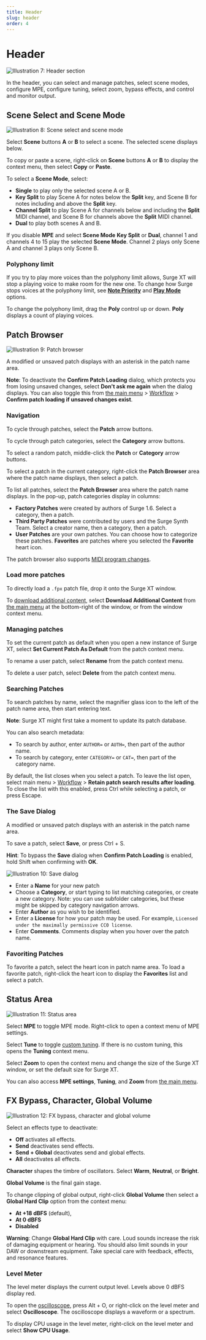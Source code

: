 ```yaml
---
title: Header
slug: header
order: 4
---
```


# Header

![Illustration 7: Header section](/images/manual-xt/Pictures/header.png)

In the header, you can select and manage patches, select scene modes, configure MPE, configure tuning, select zoom, bypass effects, and control and monitor output.

## Scene Select and Scene Mode

![Illustration 8: Scene select and scene mode](/images/manual-xt/Pictures/scene_select.png)

Select **Scene** buttons **A** or **B** to select a scene. The selected scene displays below.

To copy or paste a scene, right-click on **Scene** buttons **A** or **B** to display the context menu, then select **Copy** or **Paste**.

To select a **Scene Mode**, select:

- **Single** to play only the selected scene A or B.
- **Key Split** to play Scene A for notes below the **Split** key, and
  Scene B for notes including and above the **Split** key.
- **Channel Split** to play Scene A for channels below and including the
  **Split** MIDI channel, and Scene B for channels above the **Split** MIDI channel.
- **Dual** to play both scenes A and B.

If you disable **MPE** and select **Scene Mode** **Key Split** or **Dual**, channel 1 and channels 4 to 15 play the selected **Scene Mode**. Channel 2 plays only Scene A and channel 3 plays only Scene B.

### Polyphony limit

If you try to play more voices than the polyphony limit allows, Surge XT will stop a playing voice to make room for the new one. To change how Surge stops voices at the polyphony limit, see [**Note Priority**](#other-sound-generation-parameters) and [**Play Mode**](#other-sound-generation-parameters) options.

To change the polyphony limit, drag the **Poly** control up or down. **Poly** displays a count of playing voices.

## Patch Browser

![Illustration 9: Patch browser](/images/manual-xt/Pictures/patchbrowser.png)

A modified or unsaved patch displays with an asterisk in the patch name area.

**Note**: To deactivate the **Confirm Patch Loading** dialog, which protects you from losing unsaved changes, select **Don't ask me again** when the dialog displays. You can also toggle this from [the main menu](#main-menu) > [Workflow](#workflow) > **Confirm patch loading if unsaved changes exist**.

### Navigation

To cycle through patches, select the **Patch** arrow buttons.

To cycle through patch categories, select the **Category** arrow buttons.

To select a random patch, middle-click the **Patch** or **Category** arrow buttons.

To select a patch in the current category, right-click the **Patch Browser** area where the patch name displays, then select a patch.

To list all patches, select the **Patch Browser** area where the patch name displays. In the pop-up, patch categories display in columns: 

- **Factory Patches** were created by authors of Surge 1.6. Select a category, then a patch.
- **Third Party Patches** were contributed by users and the Surge Synth Team. Select a creator name, then a category, then a patch.
- **User Patches** are your own patches. You can choose how to categorize these patches.
  **Favorites** are patches where you selected the **Favorite** heart icon.

The patch browser also supports [MIDI program changes](#program-change-messages).

### Load more patches

To directly load a `.fpx` patch file, drop it onto the Surge XT window.

To [download additional content](https://github.com/surge-synthesizer/surge-synthesizer.github.io/wiki/Additional-Content), select **Download Additional Content** from [the main menu](#main-menu) at the bottom-right of the window, or from the window context menu.

### Managing patches

To set the current patch as default when you open a new instance of Surge XT, select **Set Current Patch As Default** from the patch context menu.

To rename a user patch, select **Rename** from the patch context menu.

To delete a user patch, select **Delete** from the patch context menu.

### Searching Patches

To search patches by name, select the magnifier glass icon to the left of the patch name area, then start entering text.

**Note**: Surge XT might first take a moment to update its patch database.

You can also search metadata:

- To search by author, enter `AUTHOR=` or `AUTH=`, then part of the author name.
- To search by category, enter `CATEGORY=` or `CAT=`, then part of the category name.

By default, the list closes when you select a patch. To leave the list open, select main menu > [Workflow](#workflow) > **Retain patch search results after loading**. To close the list with this enabled, press Ctrl while selecting a patch, or press Escape.

### The Save Dialog

A modified or unsaved patch displays with an asterisk in the patch name area.

To save a patch, select **Save**, or press Ctrl + S.

**Hint**: To bypass the **Save** dialog when **Confirm Patch Loading** is enabled, hold Shift when confirming with **OK**.


![Illustration 10: Save dialog](/images/manual-xt/Pictures/store_dialog.png)

- Enter a **Name** for your new patch
- Choose a **Category**, or start typing to list matching categories, or create a new category. Note: you can use subfolder categories, but these might be skipped by category navigation arrows.
- Enter **Author** as you wish to be identified. 
- Enter a **License** for how your patch may be used. For example, `Licensed under the maximally permissive CC0 license`.
- Enter **Comments**. Comments display when you hover over the patch name.

### Favoriting Patches

To favorite a patch, select the heart icon in patch name area.
To load a favorite patch, right-click the heart icon to display the **Favorites** list and select a patch.

## Status Area

![Illustration 11: Status area](/images/manual-xt/Pictures/status.png)

Select **MPE** to toggle MPE mode. Right-click to open a context menu of MPE settings.

Select **Tune** to toggle [custom tuning](#microtuning). If there is no custom tuning, this opens the **Tuning** context menu.

Select **Zoom** to open the context menu and change the size of the Surge XT window, or set the default size for Surge XT.

You can also access **MPE settings**, **Tuning**, and **Zoom** from [the main menu](#main-menu).

## FX Bypass, Character, Global Volume

![Illustration 12: FX bypass, character and global volume](/images/manual-xt/Pictures/fx_bypass.png)

Select an effects type to deactivate:
- **Off** activates all effects.
- **Send** deactivates send effects.
- **Send + Global** deactivates send and global effects.
- **All** deactivates all effects.

**Character** shapes the timbre of oscillators. Select **Warm**, **Neutral**, or **Bright**.

**Global Volume** is the final gain stage.

To change clipping of global output, right-click **Global Volume** then select a **Global Hard Clip** option from the context menu:

- **At +18 dBFS** (default),
- **At 0 dBFS**
- **Disabled**

**Warning**: Change **Global Hard Clip** with care. Loud sounds increase the risk of damaging equipment or hearing. You should also limit sounds in your DAW or downstream equipment. Take special care with feedback, effects, and resonance features.

### Level Meter

The level meter displays the current output level. Levels above 0 dBFS display red.

To open the [oscilloscope](#oscilloscope), press Alt + O, or right-click on the level meter and select **Oscilloscope**. The oscilloscope displays a waveform or a spectrum.

To display CPU usage in the level meter, right-click on the level meter and select **Show CPU Usage**.
